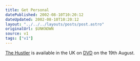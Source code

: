 ```yaml
---
title: Get Personal
datePublished: 2002-08-10T10:20:12
dateUpdated: 2002-08-10T10:20:12
layout: "../../../layouts/posts/post.astro"
originalUrl: $UNKNOWN
source: v1
tags: ["v1"]
---
```


[The Hustler][1] is available in the UK on [DVD][2] on the 19th August.

[1]: http://uk.imdb.com/Title?0054997 "uk.imdb.com: The Hustler"
[2]: http://www.amazon.co.uk/exec/obidos/ASIN/B000069JF6/ohsky "Amazon.co.uk: The Hustler (DVD)"
